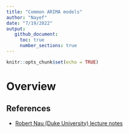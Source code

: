```yaml
---
title: "Common ARIMA models"
author: "Nayef"
date: "7/19/2022"
output: 
   github_document: 
     toc: true
     number_sections: true
---
```


```r
knitr::opts_chunk$set(echo = TRUE)
```

# Overview 


## References 
- [Robert Nau (Duke University) lecture notes](https://people.duke.edu/~rnau/411arim.htm)